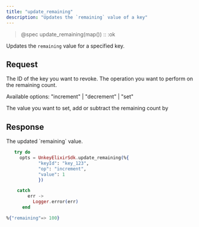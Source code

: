 ```yaml
---
title: "update_remaining"
description: "Updates the `remaining` value of a key"
---
```


> @spec update_remaining(map()) :: :ok

Updates the `remaining` value for a specified key.

## Request

<ParamField path="keyId" type="string" required>
  The ID of the key you want to revoke.
</ParamField>

<ParamField body="op" type="increment | decrement | set">
 The operation you want to perform on the remaining count.

Available options: "increment" | "decrement" | "set"

</ParamField>

<ParamField body="value" type="integer | nil">
  The value you want to set, add or subtract the remaining count by
</ParamField>

## Response

<ResponseField name="remaining" type="integer | nil" required>
  The updated `remaining` value.
</ResponseField>
<RequestExample>

```elixir
   try do
     opts = UnkeyElixirSdk.update_remaining(%{
            "keyId": "key_123",
            "op": "increment",
            "value": 1
            })

    catch
        err ->
          Logger.error(err)
      end
```

</RequestExample>

<ResponseExample>

```elixir
%{"remaining"=> 100}
```

</ResponseExample>
